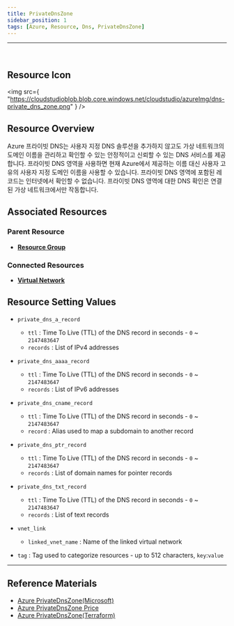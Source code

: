 ```yaml
---
title: PrivateDnsZone
sidebar_position: 1
tags: [Azure, Resource, Dns, PrivateDnsZone]
---
```


<hr />
<br />

## Resource Icon

<img
    src={
        "https://cloudstudioblob.blob.core.windows.net/cloudstudio/azureImg/dns-private_dns_zone.png"
    }
/>

## Resource Overview

Azure 프라이빗 DNS는 사용자 지정 DNS 솔루션을 추가하지 않고도 가상 네트워크의 도메인 이름을 관리하고 확인할 수 있는 안정적이고 신뢰할 수 있는 DNS 서비스를 제공합니다.
프라이빗 DNS 영역을 사용하면 현재 Azure에서 제공하는 이름 대신 사용자 고유의 사용자 지정 도메인 이름을 사용할 수 있습니다.
프라이빗 DNS 영역에 포함된 레코드는 인터넷에서 확인할 수 없습니다. 프라이빗 DNS 영역에 대한 DNS 확인은 연결된 가상 네트워크에서만 작동합니다.

## Associated Resources

### Parent Resource

-   [**Resource Group**](https://docs.cstudio.app/docs/resource/azure/Base/ResourceGroup)

### Connected Resources

-   [**Virtual Network**](https://docs.cstudio.app/docs/resource/azure/Network/VirtualNetwork)

## Resource Setting Values

-   `private_dns_a_record`

    -   `ttl` : Time To Live (TTL) of the DNS record in seconds - `0` ~ `2147483647`
    -   `records` : List of IPv4 addresses

-   `private_dns_aaaa_record`

    -   `ttl` : Time To Live (TTL) of the DNS record in seconds - `0` ~ `2147483647`
    -   `records` : List of IPv6 addresses

-   `private_dns_cname_record`

    -   `ttl` : Time To Live (TTL) of the DNS record in seconds - `0` ~ `2147483647`
    -   `record` : Alias used to map a subdomain to another record

-   `private_dns_ptr_record`

    -   `ttl` : Time To Live (TTL) of the DNS record in seconds - `0` ~ `2147483647`
    -   `records` : List of domain names for pointer records

-   `private_dns_txt_record`

    -   `ttl` : Time To Live (TTL) of the DNS record in seconds - `0` ~ `2147483647`
    -   `records` : List of text records

-   `vnet_link`

    -   `linked_vnet_name` : Name of the linked virtual network

-   `tag` : Tag used to categorize resources - up to 512 characters, `key`:`value`
---

## Reference Materials

-   [Azure PrivateDnsZone(Microsoft)](https://learn.microsoft.com/ko-kr/azure/dns/private-dns-overview)
-   [Azure PrivateDnsZone Price](https://azure.microsoft.com/en-us/pricing/details/dns/)
-   [Azure PrivateDnsZone(Terraform)](https://registry.terraform.io/providers/hashicorp/azurerm/latest/docs/resources/private_dns_zone)
